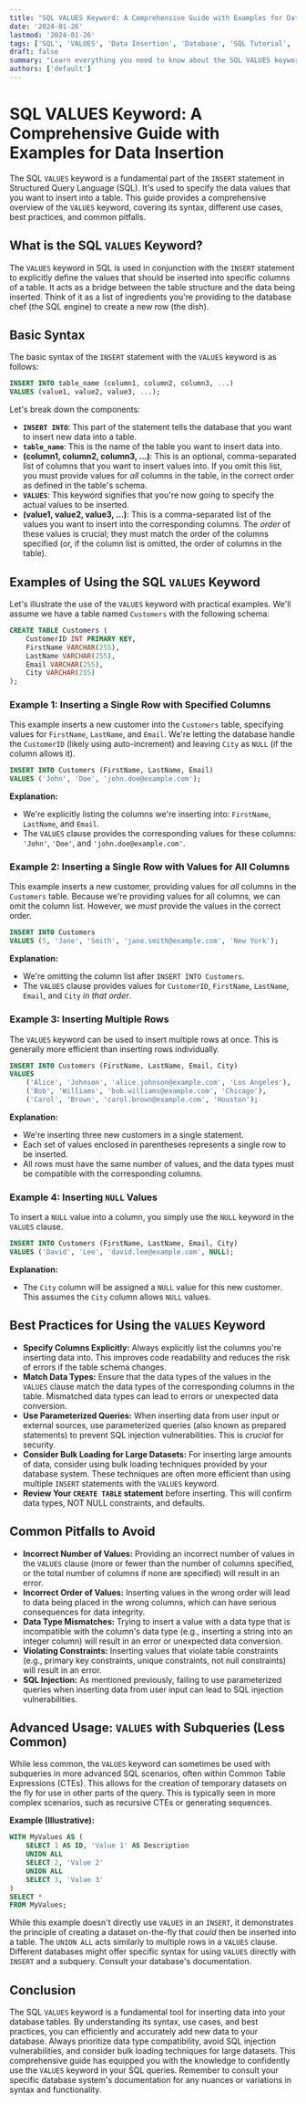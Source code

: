 ```yaml
---
title: "SQL VALUES Keyword: A Comprehensive Guide with Examples for Data Insertion"
date: '2024-01-26'
lastmod: '2024-01-26'
tags: ['SQL', 'VALUES', 'Data Insertion', 'Database', 'SQL Tutorial', 'SQL Examples', 'Database Management']
draft: false
summary: "Learn everything you need to know about the SQL VALUES keyword, including its syntax, usage, and practical examples for efficient data insertion into your database tables. Master the art of adding single and multiple rows with this comprehensive guide."
authors: ['default']
---
```


# SQL VALUES Keyword: A Comprehensive Guide with Examples for Data Insertion

The SQL `VALUES` keyword is a fundamental part of the `INSERT` statement in Structured Query Language (SQL). It's used to specify the data values that you want to insert into a table. This guide provides a comprehensive overview of the `VALUES` keyword, covering its syntax, different use cases, best practices, and common pitfalls.

## What is the SQL `VALUES` Keyword?

The `VALUES` keyword in SQL is used in conjunction with the `INSERT` statement to explicitly define the values that should be inserted into specific columns of a table. It acts as a bridge between the table structure and the data being inserted.  Think of it as a list of ingredients you're providing to the database chef (the SQL engine) to create a new row (the dish).

## Basic Syntax

The basic syntax of the `INSERT` statement with the `VALUES` keyword is as follows:

```sql
INSERT INTO table_name (column1, column2, column3, ...)
VALUES (value1, value2, value3, ...);
```

Let's break down the components:

*   **`INSERT INTO`**:  This part of the statement tells the database that you want to insert new data into a table.
*   **`table_name`**: This is the name of the table you want to insert data into.
*   **(column1, column2, column3, ...)**:  This is an optional, comma-separated list of columns that you want to insert values into. If you omit this list, you must provide values for *all* columns in the table, in the correct order as defined in the table's schema.
*   **`VALUES`**:  This keyword signifies that you're now going to specify the actual values to be inserted.
*   **(value1, value2, value3, ...)**:  This is a comma-separated list of the values you want to insert into the corresponding columns.  The *order* of these values is crucial; they must match the order of the columns specified (or, if the column list is omitted, the order of columns in the table).

## Examples of Using the SQL `VALUES` Keyword

Let's illustrate the use of the `VALUES` keyword with practical examples.  We'll assume we have a table named `Customers` with the following schema:

```sql
CREATE TABLE Customers (
    CustomerID INT PRIMARY KEY,
    FirstName VARCHAR(255),
    LastName VARCHAR(255),
    Email VARCHAR(255),
    City VARCHAR(255)
);
```

### Example 1: Inserting a Single Row with Specified Columns

This example inserts a new customer into the `Customers` table, specifying values for `FirstName`, `LastName`, and `Email`. We're letting the database handle the `CustomerID` (likely using auto-increment) and leaving `City` as `NULL` (if the column allows it).

```sql
INSERT INTO Customers (FirstName, LastName, Email)
VALUES ('John', 'Doe', 'john.doe@example.com');
```

**Explanation:**

*   We're explicitly listing the columns we're inserting into: `FirstName`, `LastName`, and `Email`.
*   The `VALUES` clause provides the corresponding values for these columns: `'John'`, `'Doe'`, and `'john.doe@example.com'`.

### Example 2: Inserting a Single Row with Values for All Columns

This example inserts a new customer, providing values for *all* columns in the `Customers` table.  Because we're providing values for all columns, we can omit the column list.  However, we *must* provide the values in the correct order.

```sql
INSERT INTO Customers
VALUES (5, 'Jane', 'Smith', 'jane.smith@example.com', 'New York');
```

**Explanation:**

*   We're omitting the column list after `INSERT INTO Customers`.
*   The `VALUES` clause provides values for `CustomerID`, `FirstName`, `LastName`, `Email`, and `City` *in that order*.

### Example 3: Inserting Multiple Rows

The `VALUES` keyword can be used to insert multiple rows at once. This is generally more efficient than inserting rows individually.

```sql
INSERT INTO Customers (FirstName, LastName, Email, City)
VALUES
    ('Alice', 'Johnson', 'alice.johnson@example.com', 'Los Angeles'),
    ('Bob', 'Williams', 'bob.williams@example.com', 'Chicago'),
    ('Carol', 'Brown', 'carol.brown@example.com', 'Houston');
```

**Explanation:**

*   We're inserting three new customers in a single statement.
*   Each set of values enclosed in parentheses represents a single row to be inserted.
*   All rows must have the same number of values, and the data types must be compatible with the corresponding columns.

### Example 4: Inserting `NULL` Values

To insert a `NULL` value into a column, you simply use the `NULL` keyword in the `VALUES` clause.

```sql
INSERT INTO Customers (FirstName, LastName, Email, City)
VALUES ('David', 'Lee', 'david.lee@example.com', NULL);
```

**Explanation:**

*   The `City` column will be assigned a `NULL` value for this new customer. This assumes the `City` column allows `NULL` values.

## Best Practices for Using the `VALUES` Keyword

*   **Specify Columns Explicitly:** Always explicitly list the columns you're inserting data into. This improves code readability and reduces the risk of errors if the table schema changes.
*   **Match Data Types:** Ensure that the data types of the values in the `VALUES` clause match the data types of the corresponding columns in the table.  Mismatched data types can lead to errors or unexpected data conversion.
*   **Use Parameterized Queries:** When inserting data from user input or external sources, use parameterized queries (also known as prepared statements) to prevent SQL injection vulnerabilities.  This is *crucial* for security.
*   **Consider Bulk Loading for Large Datasets:** For inserting large amounts of data, consider using bulk loading techniques provided by your database system. These techniques are often more efficient than using multiple `INSERT` statements with the `VALUES` keyword.
*   **Review Your `CREATE TABLE` statement** before inserting.  This will confirm data types, NOT NULL constraints, and defaults.

## Common Pitfalls to Avoid

*   **Incorrect Number of Values:** Providing an incorrect number of values in the `VALUES` clause (more or fewer than the number of columns specified, or the total number of columns if none are specified) will result in an error.
*   **Incorrect Order of Values:**  Inserting values in the wrong order will lead to data being placed in the wrong columns, which can have serious consequences for data integrity.
*   **Data Type Mismatches:** Trying to insert a value with a data type that is incompatible with the column's data type (e.g., inserting a string into an integer column) will result in an error or unexpected data conversion.
*   **Violating Constraints:**  Inserting values that violate table constraints (e.g., primary key constraints, unique constraints, not null constraints) will result in an error.
*   **SQL Injection:** As mentioned previously, failing to use parameterized queries when inserting data from user input can lead to SQL injection vulnerabilities.

## Advanced Usage: `VALUES` with Subqueries (Less Common)

While less common, the `VALUES` keyword can sometimes be used with subqueries in more advanced SQL scenarios, often within Common Table Expressions (CTEs). This allows for the creation of temporary datasets on the fly for use in other parts of the query. This is typically seen in more complex scenarios, such as recursive CTEs or generating sequences.

**Example (Illustrative):**

```sql
WITH MyValues AS (
    SELECT 1 AS ID, 'Value 1' AS Description
    UNION ALL
    SELECT 2, 'Value 2'
    UNION ALL
    SELECT 3, 'Value 3'
)
SELECT *
FROM MyValues;
```

While this example doesn't directly use `VALUES` in an `INSERT`, it demonstrates the principle of creating a dataset on-the-fly that *could* then be inserted into a table.  The `UNION ALL` acts similarly to multiple rows in a `VALUES` clause.  Different databases might offer specific syntax for using `VALUES` directly with `INSERT` and a subquery.  Consult your database's documentation.

## Conclusion

The SQL `VALUES` keyword is a fundamental tool for inserting data into your database tables. By understanding its syntax, use cases, and best practices, you can efficiently and accurately add new data to your database. Always prioritize data type compatibility, avoid SQL injection vulnerabilities, and consider bulk loading techniques for large datasets. This comprehensive guide has equipped you with the knowledge to confidently use the `VALUES` keyword in your SQL queries. Remember to consult your specific database system's documentation for any nuances or variations in syntax and functionality.